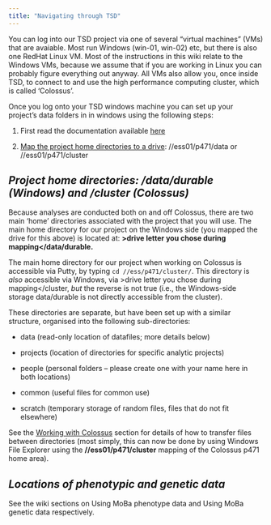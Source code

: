 ```yaml
---
title: "Navigating through TSD"
---
```


You can log into our TSD project via one of several "virtual machines" (VMs) that are avaiable. Most run Windows (win-01, win-02) etc, but there is also one RedHat Linux VM. Most of the instructions in this wiki relate to the Windows VMs, because we assume that if you are working in Linux you can probably figure everything out anyway. All VMs also allow you, once inside TSD, to connect to and use the high performance computing cluster, which is called ‘Colossus’.

Once you log onto your TSD windows machine you can set up your project’s data folders in in windows using the following steps:

1.  First read the documentation available [here](https://www.uio.no/english/services/it/research/sensitive-data/use-tsd/directories-files/shortcuts/index.html)

2.  [Map the project home directories to a drive](https://www.uio.no/english/services/it/research/sensitive-data/help/windows-shortcuts.html): //ess01/p471/data or //ess01/p471/cluster

## ***Project home directories: /data/durable (Windows) and /cluster (Colossus)***

Because analyses are conducted both on and off Colossus, there are two main ‘home’ directories associated with the project that you will use. The main home directory for our project on the Windows side (you mapped the drive for this above) is located at: **\>drive letter you chose during mapping\</data/durable.**

The main home directory for our project when working on Colossus is accessible via Putty, by typing `cd //ess/p471/cluster/`. This directory is *also* accessible via Windows, via \>drive letter you chose during mapping\</cluster, *but* the reverse is not true (i.e., the Windows-side storage data/durable is not directly accessible from the cluster).

These directories are separate, but have been set up with a similar structure, organised into the following sub-directories:

-   data (read-only location of datafiles; more details below)

-   projects (location of directories for specific analytic projects)

-   people (personal folders – please create one with your name here in both locations)

-   common (useful files for common use)

-   scratch (temporary storage of random files, files that do not fit elsewhere)

See the [Working with Colossus](https://osf.io/necbg/wiki/Working%20with%20Colossus%20%28the%20TSD%20HPCC%29/) section for details of how to transfer files between directories (most simply, this can now be done by using Windows File Explorer using the **//ess01/p471/cluster** mapping of the Colossus p471 home area).

## ***Locations of phenotypic and genetic data***

See the wiki sections on Using MoBa phenotype data and Using MoBa genetic data respectively.
